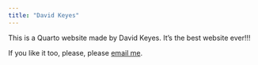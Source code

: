 ```yaml
---
title: "David Keyes"
---
```


This is a Quarto website made by David Keyes. It's the best website ever!!!

If you like it too, please, please [email me](mailto:david@rfortherestofus.com).

